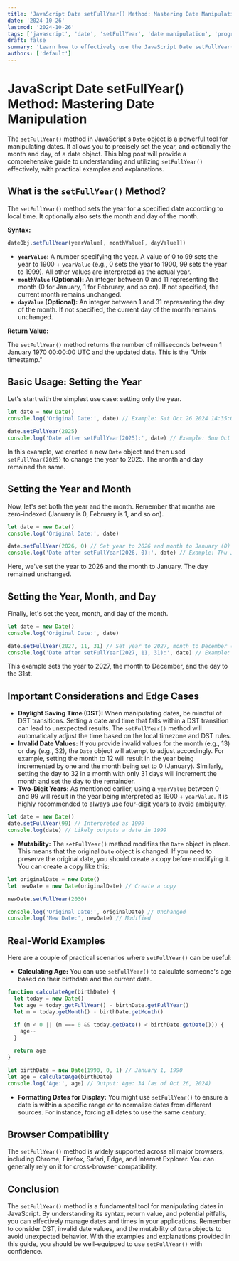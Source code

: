 ```yaml
---
title: 'JavaScript Date setFullYear() Method: Mastering Date Manipulation'
date: '2024-10-26'
lastmod: '2024-10-26'
tags: ['javascript', 'date', 'setFullYear', 'date manipulation', 'programming']
draft: false
summary: 'Learn how to effectively use the JavaScript Date setFullYear() method to set the year, month, and day of a Date object with comprehensive examples and explanations.'
authors: ['default']
---
```


# JavaScript Date setFullYear() Method: Mastering Date Manipulation

The `setFullYear()` method in JavaScript's `Date` object is a powerful tool for manipulating dates. It allows you to precisely set the year, and optionally the month and day, of a date object. This blog post will provide a comprehensive guide to understanding and utilizing `setFullYear()` effectively, with practical examples and explanations.

## What is the `setFullYear()` Method?

The `setFullYear()` method sets the year for a specified date according to local time. It optionally also sets the month and day of the month.

**Syntax:**

```javascript
dateObj.setFullYear(yearValue[, monthValue[, dayValue]])
```

- **`yearValue`:** A number specifying the year. A value of 0 to 99 sets the year to 1900 + `yearValue` (e.g., 0 sets the year to 1900, 99 sets the year to 1999). All other values are interpreted as the actual year.
- **`monthValue` (Optional):** An integer between 0 and 11 representing the month (0 for January, 1 for February, and so on). If not specified, the current month remains unchanged.
- **`dayValue` (Optional):** An integer between 1 and 31 representing the day of the month. If not specified, the current day of the month remains unchanged.

**Return Value:**

The `setFullYear()` method returns the number of milliseconds between 1 January 1970 00:00:00 UTC and the updated date. This is the "Unix timestamp."

## Basic Usage: Setting the Year

Let's start with the simplest use case: setting only the year.

```javascript
let date = new Date()
console.log('Original Date:', date) // Example: Sat Oct 26 2024 14:35:00 GMT+0000 (Coordinated Universal Time)

date.setFullYear(2025)
console.log('Date after setFullYear(2025):', date) // Example: Sun Oct 26 2025 14:35:00 GMT+0000 (Coordinated Universal Time)
```

In this example, we created a new `Date` object and then used `setFullYear(2025)` to change the year to 2025. The month and day remained the same.

## Setting the Year and Month

Now, let's set both the year and the month. Remember that months are zero-indexed (January is 0, February is 1, and so on).

```javascript
let date = new Date()
console.log('Original Date:', date)

date.setFullYear(2026, 0) // Set year to 2026 and month to January (0)
console.log('Date after setFullYear(2026, 0):', date) // Example: Thu Jan 26 2026 14:35:00 GMT+0000 (Coordinated Universal Time)
```

Here, we've set the year to 2026 and the month to January. The day remained unchanged.

## Setting the Year, Month, and Day

Finally, let's set the year, month, and day of the month.

```javascript
let date = new Date()
console.log('Original Date:', date)

date.setFullYear(2027, 11, 31) // Set year to 2027, month to December (11), and day to 31
console.log('Date after setFullYear(2027, 11, 31):', date) // Example: Fri Dec 31 2027 14:35:00 GMT+0000 (Coordinated Universal Time)
```

This example sets the year to 2027, the month to December, and the day to the 31st.

## Important Considerations and Edge Cases

- **Daylight Saving Time (DST):** When manipulating dates, be mindful of DST transitions. Setting a date and time that falls within a DST transition can lead to unexpected results. The `setFullYear()` method will automatically adjust the time based on the local timezone and DST rules.
- **Invalid Date Values:** If you provide invalid values for the month (e.g., 13) or day (e.g., 32), the `Date` object will attempt to adjust accordingly. For example, setting the month to 12 will result in the year being incremented by one and the month being set to 0 (January). Similarly, setting the day to 32 in a month with only 31 days will increment the month and set the day to the remainder.
- **Two-Digit Years:** As mentioned earlier, using a `yearValue` between 0 and 99 will result in the year being interpreted as 1900 + `yearValue`. It is highly recommended to always use four-digit years to avoid ambiguity.

```javascript
let date = new Date()
date.setFullYear(99) // Interpreted as 1999
console.log(date) // Likely outputs a date in 1999
```

- **Mutability:** The `setFullYear()` method modifies the `Date` object in place. This means that the original `Date` object is changed. If you need to preserve the original date, you should create a copy before modifying it. You can create a copy like this:

```javascript
let originalDate = new Date()
let newDate = new Date(originalDate) // Create a copy

newDate.setFullYear(2030)

console.log('Original Date:', originalDate) // Unchanged
console.log('New Date:', newDate) // Modified
```

## Real-World Examples

Here are a couple of practical scenarios where `setFullYear()` can be useful:

- **Calculating Age:** You can use `setFullYear()` to calculate someone's age based on their birthdate and the current date.

```javascript
function calculateAge(birthDate) {
  let today = new Date()
  let age = today.getFullYear() - birthDate.getFullYear()
  let m = today.getMonth() - birthDate.getMonth()

  if (m < 0 || (m === 0 && today.getDate() < birthDate.getDate())) {
    age--
  }

  return age
}

let birthDate = new Date(1990, 0, 1) // January 1, 1990
let age = calculateAge(birthDate)
console.log('Age:', age) // Output: Age: 34 (as of Oct 26, 2024)
```

- **Formatting Dates for Display:** You might use `setFullYear()` to ensure a date is within a specific range or to normalize dates from different sources. For instance, forcing all dates to use the same century.

## Browser Compatibility

The `setFullYear()` method is widely supported across all major browsers, including Chrome, Firefox, Safari, Edge, and Internet Explorer. You can generally rely on it for cross-browser compatibility.

## Conclusion

The `setFullYear()` method is a fundamental tool for manipulating dates in JavaScript. By understanding its syntax, return value, and potential pitfalls, you can effectively manage dates and times in your applications. Remember to consider DST, invalid date values, and the mutability of `Date` objects to avoid unexpected behavior. With the examples and explanations provided in this guide, you should be well-equipped to use `setFullYear()` with confidence.
